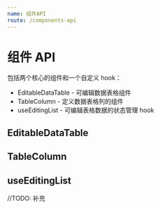 ```yaml
---
name: 组件API
route: /components-api
---
```



# 组件 API

包括两个核心的组件和一个自定义 hook：

- EditableDataTable - 可编辑数据表格组件
- TableColumn - 定义数据表格列的组件
- useEditingList - 可编辑表格数据的状态管理 hook

## EditableDataTable

<Props of={EditableDataTable} />

## TableColumn

<Props of={TableColumn} />

## useEditingList

//TODO: 补充
